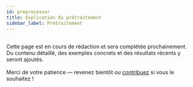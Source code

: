 ```yaml
---
id: preprocessor
title: Explication du prétraitement
sidebar_label: Prétraitement
---
```



<Admonition type="info" title="🚧 Page en construction">
  <div style={{
    fontSize: '1.05rem',
    padding: '0.6em 0',
    textAlign: 'center',
    lineHeight: '1.7'
  }}>
    <br />Cette page est en cours de rédaction et sera complétée prochainement.<br/>
    Du contenu détaillé, des exemples concrets et des résultats récents y seront ajoutés.<br/><br/>
    <span style={{
      fontStyle: 'italic',
      color: '#777'
    }}>
      Merci de votre patience — revenez bientôt ou <a href="/AstroSpectro/docs/community/contributing">contribuez</a> si vous le souhaitez !
    </span>
  </div>
</Admonition>